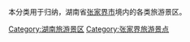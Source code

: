 本分类用于归纳，湖南省[[张家界市|张家界市]]境内的各类旅游景区。

[[Category:湖南旅游景区|Category:湖南旅游景区]]
[[Category:张家界旅游景点|Category:张家界旅游景点]]